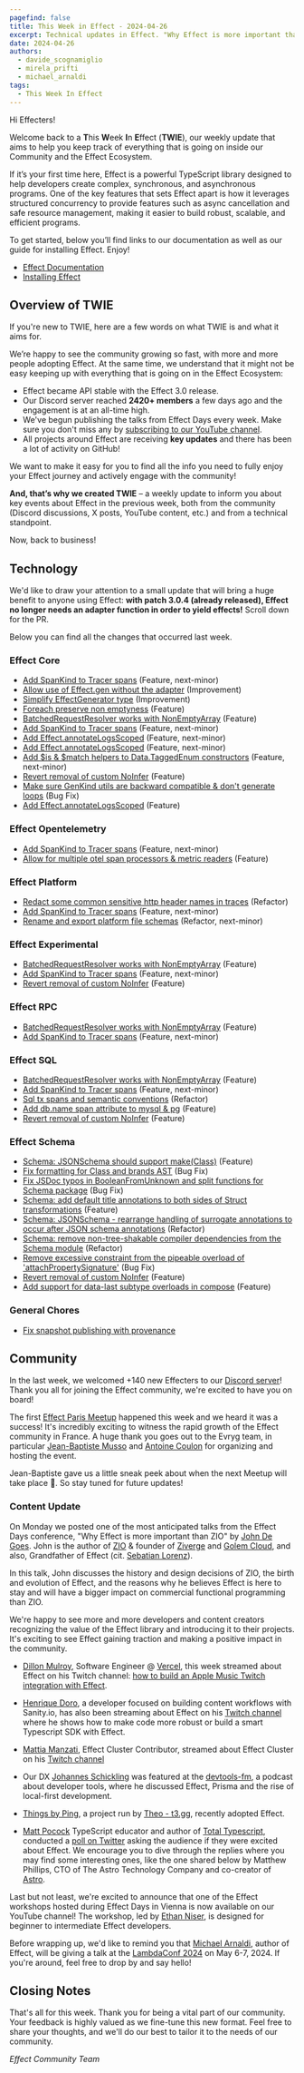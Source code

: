 ```yaml
---
pagefind: false
title: This Week in Effect - 2024-04-26
excerpt: Technical updates in Effect. "Why Effect is more important than ZIO" talk by John De Goes. Effect workshop by Ethan Niser.
date: 2024-04-26
authors:
  - davide_scognamiglio
  - mirela_prifti
  - michael_arnaldi
tags:
  - This Week In Effect
---
```



Hi Effecters!

Welcome back to a **T**his **W**eek **I**n **E**ffect (**TWIE**), our weekly update that aims to help you keep track of everything that is going on inside our Community and the Effect Ecosystem.

If it’s your first time here, Effect is a powerful TypeScript library designed to help developers create complex, synchronous, and asynchronous programs. One of the key features that sets Effect apart is how it leverages structured concurrency to provide features such as async cancellation and safe resource management, making it easier to build robust, scalable, and efficient programs.

To get started, below you’ll find links to our documentation as well as our guide for installing Effect. Enjoy!

- [Effect Documentation](/docs/getting-started/introduction/)
- [Installing Effect](/docs/getting-started/installation/)

## Overview of TWIE

If you're new to TWIE, here are a few words on what TWIE is and what it aims for.

We’re happy to see the community growing so fast, with more and more people adopting Effect. At the same time, we understand that it might not be easy keeping up with everything that is going on in the Effect Ecosystem:

- Effect became API stable with the Effect 3.0 release.
- Our Discord server reached **2420+ members** a few days ago and the engagement is at an all-time high.
- We've begun publishing the talks from Effect Days every week. Make sure you don't miss any by [subscribing to our YouTube channel](https://www.youtube.com/@effect-ts).
- All projects around Effect are receiving **key updates** and there has been a lot of activity on GitHub!

We want to make it easy for you to find all the info you need to fully enjoy your Effect journey and actively engage with the community!

**And, that’s why we created TWIE** – a weekly update to inform you about key events about Effect in the previous week, both from the community (Discord discussions, X posts, YouTube content, etc.) and from a technical standpoint.

Now, back to business!

## Technology

We'd like to draw your attention to a small update that will bring a huge benefit to anyone using Effect: **with patch 3.0.4 (already released), Effect no longer needs an adapter function in order to yield effects!** Scroll down for the PR.

<Tweet id="1783129636915835255" />

Below you can find all the changes that occurred last week.

### Effect Core

- [Add SpanKind to Tracer spans](https://github.com/Effect-TS/effect/pull/2597) (Feature, next-minor)
- [Allow use of Effect.gen without the adapter](https://github.com/Effect-TS/effect/pull/2602) (Improvement)
- [Simplify EffectGenerator type](https://github.com/Effect-TS/effect/pull/2611) (Improvement)
- [Foreach preserve non emptyness](https://github.com/Effect-TS/effect/pull/2608) (Feature)
- [BatchedRequestResolver works with NonEmptyArray](https://github.com/Effect-TS/effect/pull/2609) (Feature)
- [Add SpanKind to Tracer spans](https://github.com/Effect-TS/effect/pull/2597) (Feature, next-minor)
- [Add Effect.annotateLogsScoped](https://github.com/Effect-TS/effect/pull/2618) (Feature, next-minor)
- [Add Effect.annotateLogsScoped](https://github.com/Effect-TS/effect/pull/2618) (Feature, next-minor)
- [Add $is & $match helpers to Data.TaggedEnum constructors](https://github.com/Effect-TS/effect/pull/2620) (Feature, next-minor)
- [Revert removal of custom NoInfer](https://github.com/Effect-TS/effect/pull/2626) (Feature)
- [Make sure GenKind utils are backward compatible & don't generate loops](https://github.com/Effect-TS/effect/pull/2625) (Bug Fix)
- [Add Effect.annotateLogsScoped](https://github.com/Effect-TS/effect/pull/2618) (Feature)

### Effect Opentelemetry

- [Add SpanKind to Tracer spans](https://github.com/Effect-TS/effect/pull/2597) (Feature, next-minor)
- [Allow for multiple otel span processors & metric readers](https://github.com/Effect-TS/effect/pull/2623) (Feature)

### Effect Platform

- [Redact some common sensitive http header names in traces](https://github.com/Effect-TS/effect/pull/2589) (Refactor)
- [Add SpanKind to Tracer spans](https://github.com/Effect-TS/effect/pull/2597) (Feature, next-minor)
- [Rename and export platform file schemas](https://github.com/Effect-TS/effect/pull/2610) (Refactor, next-minor)

### Effect Experimental

- [BatchedRequestResolver works with NonEmptyArray](https://github.com/Effect-TS/effect/pull/2609) (Feature)
- [Add SpanKind to Tracer spans](https://github.com/Effect-TS/effect/pull/2597) (Feature, next-minor)
- [Revert removal of custom NoInfer](https://github.com/Effect-TS/effect/pull/2626) (Feature)

### Effect RPC

- [BatchedRequestResolver works with NonEmptyArray](https://github.com/Effect-TS/effect/pull/2609) (Feature)
- [Add SpanKind to Tracer spans](https://github.com/Effect-TS/effect/pull/2597) (Feature, next-minor)

### Effect SQL

- [BatchedRequestResolver works with NonEmptyArray](https://github.com/Effect-TS/effect/pull/2609) (Feature)
- [Add SpanKind to Tracer spans](https://github.com/Effect-TS/effect/pull/2597) (Feature, next-minor)
- [Sql tx spans and semantic conventions](https://github.com/Effect-TS/effect/pull/2621) (Refactor)
- [Add db.name span attribute to mysql & pg](https://github.com/Effect-TS/effect/pull/2622) (Feature)
- [Revert removal of custom NoInfer](https://github.com/Effect-TS/effect/pull/2626) (Feature)

### Effect Schema

- [Schema: JSONSchema should support make(Class)](https://github.com/Effect-TS/effect/pull/2579) (Feature)
- [Fix formatting for Class and brands AST](https://github.com/Effect-TS/effect/pull/2581) (Bug Fix)
- [Fix JSDoc typos in BooleanFromUnknown and split functions for Schema package](https://github.com/Effect-TS/effect/pull/2583) (Bug Fix)
- [Schema: add default title annotations to both sides of Struct transformations](https://github.com/Effect-TS/effect/pull/2582) (Feature)
- [Schema: JSONSchema - rearrange handling of surrogate annotations to occur after JSON schema annotations](https://github.com/Effect-TS/effect/pull/2585) (Refactor)
- [Schema: remove non-tree-shakable compiler dependencies from the Schema module](https://github.com/Effect-TS/effect/pull/2586) (Refactor)
- [Remove excessive constraint from the pipeable overload of 'attachPropertySignature'](https://github.com/Effect-TS/effect/pull/2595) (Bug Fix)
- [Revert removal of custom NoInfer](https://github.com/Effect-TS/effect/pull/2626) (Feature)
- [Add support for data-last subtype overloads in compose](https://github.com/Effect-TS/effect/pull/2631) (Feature)

### General Chores

- [Fix snapshot publishing with provenance](https://github.com/Effect-TS/effect/pull/2615)

## Community

In the last week, we welcomed +140 new Effecters to our [Discord server](https://discord.gg/effect-ts)! Thank you all for joining the Effect community, we're excited to have you on board!

The first [Effect Paris Meetup](https://www.meetup.com/effect-paris/events/300307442) happened this week and we heard it was a success! It's incredibly exciting to witness the rapid growth of the Effect community in France. A huge thank you goes out to the Evryg team, in particular [Jean-Baptiste Musso](https://twitter.com/jbmusso) and [Antoine Coulon](https://twitter.com/c9antoine) for organizing and hosting the event.

<Tweet id="1782780151358484825" />

Jean-Baptiste gave us a little sneak peek about when the next Meetup will take place 👀. So stay tuned for future updates!

<Tweet id="1783193528627068969" />

### Content Update

On Monday we posted one of the most anticipated talks from the Effect Days conference, "Why Effect is more important than ZIO" by [John De Goes](https://twitter.com/jdegoes). John is the author of [ZIO](https://zio.dev) & founder of [Ziverge](https://www.ziverge.com) and [Golem Cloud](https://www.golem.cloud), and also, Grandfather of Effect (cit. [Sebatian Lorenz](https://twitter.com/thefubhy)).

In this talk, John discusses the history and design decisions of ZIO, the birth and evolution of Effect, and the reasons why he believes Effect is here to stay and will have a bigger impact on commercial functional programming than ZIO.

<YouTube
  id="https://www.youtube.com/embed/Ei6VTwhI8QQ?si=II9_bM-3b4iyiyEh"
  title="Why Effect is more important than ZIO by John A. De Goes (Effect Days 2024)"
/>

We're happy to see more and more developers and content creators recognizing the value of the Effect library and introducing it to their projects. It's exciting to see Effect gaining traction and making a positive impact in the community.

- [Dillon Mulroy](https://twitter.com/dillon_mulroy), Software Engineer @ [Vercel](https://vercel.com), this week streamed about Effect on his Twitch channel: [how to build an Apple Music Twitch integration with Effect](https://www.twitch.tv/videos/2129097486).

- [Henrique Doro](https://twitter.com/hdorodev), a developer focused on building content workflows with Sanity.io, has also been streaming about Effect on his [Twitch channel](https://www.twitch.tv/hdorodev/videos) where he shows how to make code more robust or build a smart Typescript SDK with Effect.

- [Mattia Manzati](https://twitter.com/MattiaManzati), Effect Cluster Contributor, streamed about Effect Cluster on his [Twitch channel](https://www.twitch.tv/videos/2129890866)

- Our DX [Johannes Schickling](https://twitter.com/schickling) was featured at the [devtools-fm](https://twitter.com/DevtoolsFM), a podcast about developer tools, where he discussed Effect, Prisma and the rise of local-first development.

  <YouTube
    id="https://www.youtube.com/embed/DvLq8GguZ9Q?si=5_8HeyhVm3Y0ds8S"
    title="Johannes Schickling - Prisma, Effect and the rise of Local First Development"
  />

- [Things by Ping](https://ping.gg/), a project run by [Theo - t3.gg](https://twitter.com/t3dotgg), recently adopted Effect.

  <Tweet id="1783551343979823349" />

- [Matt Pocock](https://twitter.com/mattpocockuk) TypeScript educator and author of [Total Typescript](https://www.totaltypescript.com), conducted a [poll on Twitter](https://x.com/mattpocockuk/status/1783190263533330615) asking the audience if they were excited about Effect. We encourage you to dive through the replies where you may find some interesting ones, like the one shared below by Matthew Phillips, CTO of The Astro Technology Company and co-creator of [Astro](https://astro.build/).

  <Tweet id="1783199977969193132" />

Last but not least, we're excited to announce that one of the Effect workshops hosted during Effect Days in Vienna is now available on our YouTube channel! The workshop, led by [Ethan Niser](https://twitter.com/ethanniser), is designed for beginner to intermediate Effect developers.

<YouTube
  id="https://www.youtube.com/embed/Lz2J1NBnHK4?si=2bZefAkuvpPODLBr"
  title="Effect TypeScript Library: Beginner / Intermediate Workshop (Effect Days 2024)"
/>

Before wrapping up, we'd like to remind you that [Michael Arnaldi](https://twitter.com/MichaelArnaldi), author of Effect, will be giving a talk at the [LambdaConf 2024](https://www.lambdaconf.us) on May 6-7, 2024. If you're around, feel free to drop by and say hello!

<Tweet id="1779419386882752952" />

## Closing Notes

That's all for this week. Thank you for being a vital part of our community. Your feedback is highly valued as we fine-tune this new format. Feel free to share your thoughts, and we'll do our best to tailor it to the needs of our community.

_Effect Community Team_
